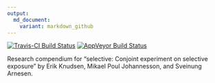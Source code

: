 ```yaml
---
output:
  md_document:
    variant: markdown_github
---
```


<!-- README.md is generated from README.Rmd. Please edit that file -->

[![Travis-CI Build Status](https://travis-ci.org/mikaelpoul/selective.svg?branch=master)](https://travis-ci.org/mikaelpoul/selective)
[![AppVeyor Build Status](https://ci.appveyor.com/api/projects/status/github/mikaelpoul/selective?branch=master&svg=true)](https://ci.appveyor.com/project/mikaelpoul/selective)

Research compendium for "selective: Conjoint experiment on selective exposure" by Erik Knudsen, Mikael Poul Johannesson, and Sveinung Arnesen.
